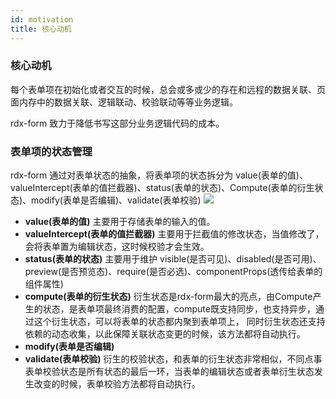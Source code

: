 ```yaml
---
id: motivation
title: 核心动机
---
```


### 核心动机

每个表单项在初始化或者交互的时候，总会或多或少的存在和远程的数据关联、页面内存中的数据关联、逻辑联动、校验联动等等业务逻辑。

rdx-form 致力于降低书写这部分业务逻辑代码的成本。

### 表单项的状态管理
rdx-form 通过对表单状态的抽象，将表单项的状态拆分为 value(表单的值)、valueIntercept(表单的值拦截器)、status(表单的状态)、Compute(表单的衍生状态)、modify(表单是否编辑)、validate(表单校验)
![](https://img.alicdn.com/imgextra/i4/O1CN01c8mpsa1ZVe4FMJORW_!!6000000003200-2-tps-476-396.png)

- **value(表单的值)**
  主要用于存储表单的输入的值。
- **valueIntercept(表单的值拦截器)** 
  主要用于拦截值的修改状态，当值修改了，会将表单置为编辑状态，这时候校验才会生效。
- **status(表单的状态)**
  主要用于维护 visible(是否可见)、disabled(是否可用)、preview(是否预览态)、require(是否必选)、componentProps(透传给表单的组件属性)
- **compute(表单的衍生状态)**
  衍生状态是rdx-form最大的亮点，由Compute产生的状态，是表单项最终消费的配置，compute既支持同步，也支持异步，通过这个衍生状态，可以将表单的状态都内聚到表单项上，
  同时衍生状态还支持依赖的动态收集，以此保障关联状态变更的时候，该方法都将自动执行。
- **modify(表单是否编辑)**
- **validate(表单校验)**
  衍生的校验状态，和表单的衍生状态非常相似，不同点事表单校验状态是所有状态的最后一环，当表单的编辑状态或者表单衍生状态发生改变的时候，表单校验方法都将自动执行。